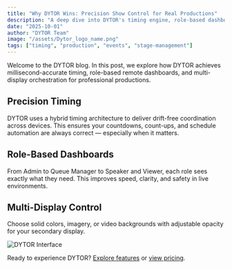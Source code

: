 ```yaml
---
title: "Why DYTOR Wins: Precision Show Control for Real Productions"
description: "A deep dive into DYTOR's timing engine, role-based dashboards, and multi-display control for live events."
date: "2025-10-01"
author: "DYTOR Team"
image: "/assets/Dytor_logo_name.png"
tags: ["timing", "production", "events", "stage-management"]
---
```


Welcome to the DYTOR blog. In this post, we explore how DYTOR achieves millisecond-accurate timing, role-based remote dashboards, and multi-display orchestration for professional productions.

## Precision Timing

DYTOR uses a hybrid timing architecture to deliver drift-free coordination across devices. This ensures your countdowns, count-ups, and schedule automation are always correct — especially when it matters.

## Role-Based Dashboards

From Admin to Queue Manager to Speaker and Viewer, each role sees exactly what they need. This improves speed, clarity, and safety in live environments.

## Multi-Display Control

Choose solid colors, imagery, or video backgrounds with adjustable opacity for your secondary display.

![DYTOR Interface](/assets/Dytor_logo_name.png)

Ready to experience DYTOR? [Explore features](https://dytor.app/features) or [view pricing](https://dytor.app/pricing).


